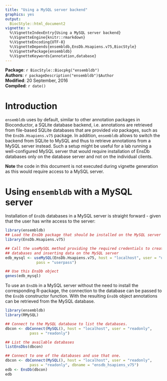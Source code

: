 ```yaml
---
title: "Using a MySQL server backend"
graphics: yes
output:
  BiocStyle::html_document2
vignette: >
  %\VignetteIndexEntry{Using a MySQL server backend}
  %\VignetteEngine{knitr::rmarkdown}
  %\VignetteEncoding{UTF-8}
  %\VignetteDepends{ensembldb,EnsDb.Hsapiens.v75,BiocStyle}
  %\VignettePackage{ensembldb}
  %\VignetteKeywords{annotation,database}
---
```


**Package**: `r BiocStyle::Biocpkg("ensembldb")`<br />
**Authors**: `r packageDescription("ensembldb")$Author`<br />
**Modified**: 20 September, 2016<br />
**Compiled**: `r date()`

# Introduction

`ensembldb` uses by default, similar to other annotation packages in Bioconductor,
a SQLite database backend, i.e. annotations are retrieved from file-based SQLite
databases that are provided *via* packages, such as the `EnsDb.Hsapiens.v75`
package. In addition, `ensembldb` allows to switch the backend from SQLite to
MySQL and thus to retrieve annotations from a MySQL server instead. Such a setup
might be useful for a lab running a well-configured MySQL server that would
require installation of EnsDb databases only on the database server and not on
the individual clients.

**Note** the code in this document is not executed during vignette generation as
this would require access to a MySQL server.

# Using `ensembldb` with a MySQL server

Installation of `EnsDb` databases in a MySQL server is straight forward - given
that the user has write access to the server:

```r
library(ensembldb)
## Load the EnsDb package that should be installed on the MySQL server
library(EnsDb.Hsapiens.v75)

## Call the useMySQL method providing the required credentials to create
## databases and inserting data on the MySQL server
edb_mysql <- useMySQL(EnsDb.Hsapiens.v75, host = "localhost", user = "userwrite",
		      pass = "userpass")

## Use this EnsDb object
genes(edb_mysql)
```

To use an `EnsDb` in a MySQL server without the need to install the corresponding
R-package, the connection to the database can be passed to the `EnsDb` constructor
function. With the resulting `EnsDb` object annotations can be retrieved from the
MySQL database.

```r
library(ensembldb)
library(RMySQL)

## Connect to the MySQL database to list the databases.
dbcon <- dbConnect(MySQL(), host = "localhost", user = "readonly",
		   pass = "readonly")

## List the available databases
listEnsDbs(dbcon)

## Connect to one of the databases and use that one.
dbcon <- dbConnect(MySQL(), host = "localhost", user = "readonly",
		   pass = "readonly", dbname = "ensdb_hsapiens_v75")
edb <- EnsDb(dbcon)
edb
```
